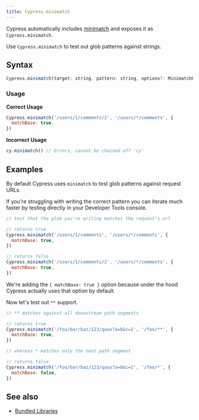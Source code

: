 ```yaml
---
title: Cypress.minimatch
---
```


Cypress automatically includes [minimatch](https://github.com/isaacs/minimatch)
and exposes it as `Cypress.minimatch`.

Use `Cypress.minimatch` to test out glob patterns against strings.

## Syntax

```javascript
Cypress.minimatch(target: string, pattern: string, options?: MinimatchOptions);
```

### Usage

<Icon name="check-circle" color="green" /> **Correct Usage**

```javascript
Cypress.minimatch('/users/1/comments/2', '/users/*/comments', {
  matchBase: true,
})
```

<Icon name="exclamation-triangle" color="red" /> **Incorrect Usage**

```javascript
cy.minimatch() // Errors, cannot be chained off 'cy'
```

## Examples

By default Cypress uses `minimatch` to test glob patterns against request URLs.

If you're struggling with writing the correct pattern you can iterate much
faster by testing directly in your Developer Tools console.

```javascript
// test that the glob you're writing matches the request's url

// returns true
Cypress.minimatch('/users/1/comments', '/users/*/comments', {
  matchBase: true,
})

// returns false
Cypress.minimatch('/users/1/comments/2', '/users/*/comments', {
  matchBase: true,
})
```

We're adding the `{ matchBase: true }` option because under the hood Cypress
actually uses that option by default.

Now let's test out `**` support.

```javascript
// ** matches against all downstream path segments

// returns true
Cypress.minimatch('/foo/bar/baz/123/quux?a=b&c=2', '/foo/**', {
  matchBase: true,
})

// whereas * matches only the next path segment

// returns false
Cypress.minimatch('/foo/bar/baz/123/quux?a=b&c=2', '/foo/*', {
  matchBase: false,
})
```

## See also

- [Bundled Libraries](/guides/references/bundled-libraries)
